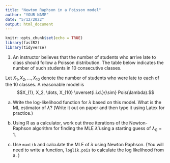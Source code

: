 ```yaml
---
title: "Newton Raphson in a Poisson model"
author: "YOUR NAME"
date: "5/12/2022"
output: html_document
---
```


```r
knitr::opts_chunk$set(echo = TRUE)
library(fastR2)
library(tidyverse)
```

1. An instructor believes that the number of students who arrive late to class should follow a Poisson distribution. The table below indicates the number of such students in 10 consecutive classes.

\begin{table}[h]
\centering
\begin{tabular}{cccccc}\hline
number of late students & 0 & 1 & 2 & 3 & 4 \\
frequency & 3& 3 & 2 & 1 & 1 \\ \hline
\end{tabular}
\end{table}

Let $X_1, X_2, \dots, X_{10}$ denote the number of students who were late to each of the 10 classes. A reasonable model is 
$$X_{1}, X_2, \dots, X_{10} \overset{i.i.d.}{\sim} Pois(\lambda).$$

a. Write the log-likelihood function for $\lambda$ based on this model. What is the ML estimator of $\lambda$? (Write it out on paper and then type it using Latex for practice.)


b. Using R as a calculator, work out three iterations of the Newton-Raphson algorithm for finding the MLE $\widehat{\lambda}$ using a starting guess of $\lambda_0=1$.

c. Use `maxLik` and calculate the MLE of $\lambda$ using Newton Raphson. (You will need to write a function, `loglik.pois` to calculate the log likelihood from a. )